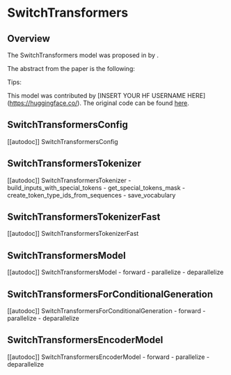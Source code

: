 <!--Copyright 2022 The HuggingFace Team. All rights reserved.

Licensed under the Apache License, Version 2.0 (the "License"); you may not use this file except in compliance with
the License. You may obtain a copy of the License at

http://www.apache.org/licenses/LICENSE-2.0

Unless required by applicable law or agreed to in writing, software distributed under the License is distributed on
an "AS IS" BASIS, WITHOUT WARRANTIES OR CONDITIONS OF ANY KIND, either express or implied. See the License for the
specific language governing permissions and limitations under the License.
-->

# SwitchTransformers

## Overview

The SwitchTransformers model was proposed in [<INSERT PAPER NAME HERE>](<INSERT PAPER LINK HERE>) by <INSERT AUTHORS HERE>.
<INSERT SHORT SUMMARY HERE>

The abstract from the paper is the following:

*<INSERT PAPER ABSTRACT HERE>*

Tips:

<INSERT TIPS ABOUT MODEL HERE>

This model was contributed by [INSERT YOUR HF USERNAME HERE](https://huggingface.co/<INSERT YOUR HF USERNAME HERE>).
The original code can be found [here](<INSERT LINK TO GITHUB REPO HERE>).


## SwitchTransformersConfig

[[autodoc]] SwitchTransformersConfig

## SwitchTransformersTokenizer

[[autodoc]] SwitchTransformersTokenizer
    - build_inputs_with_special_tokens
    - get_special_tokens_mask
    - create_token_type_ids_from_sequences
    - save_vocabulary

## SwitchTransformersTokenizerFast

[[autodoc]] SwitchTransformersTokenizerFast

## SwitchTransformersModel

[[autodoc]] SwitchTransformersModel
    - forward
    - parallelize
    - deparallelize

## SwitchTransformersForConditionalGeneration

[[autodoc]] SwitchTransformersForConditionalGeneration
    - forward
    - parallelize
    - deparallelize

## SwitchTransformersEncoderModel

[[autodoc]] SwitchTransformersEncoderModel
    - forward
    - parallelize
    - deparallelize
